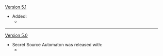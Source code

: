 {{Change History/Header}}
[[Version 5.1]]
* Added:
** {{Enemy|Secret Source Automaton: Configuration Device}}
----
[[Version 5.0]]
* Secret Source Automaton was released with:
** {{Enemy|Secret Source Automaton: Hunter-Seeker}}